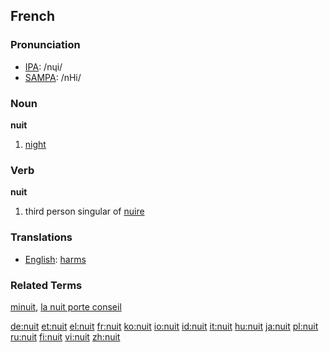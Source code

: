 ==French==

===Pronunciation===
*[[w:IPA|IPA]]: /nɥi/
*[[w:SAMPA|SAMPA]]: /nHi/

===Noun===
'''nuit''' {{f}}

# [[night]]

===Verb===
'''nuit'''

# third person singular of [[nuire]]

===Translations===
*[[English]]: [[harm]]s

===Related Terms===
[[minuit]], [[la nuit porte conseil]]

[[de:nuit]]
[[et:nuit]]
[[el:nuit]]
[[fr:nuit]]
[[ko:nuit]]
[[io:nuit]]
[[id:nuit]]
[[it:nuit]]
[[hu:nuit]]
[[ja:nuit]]
[[pl:nuit]]
[[ru:nuit]]
[[fi:nuit]]
[[vi:nuit]]
[[zh:nuit]]